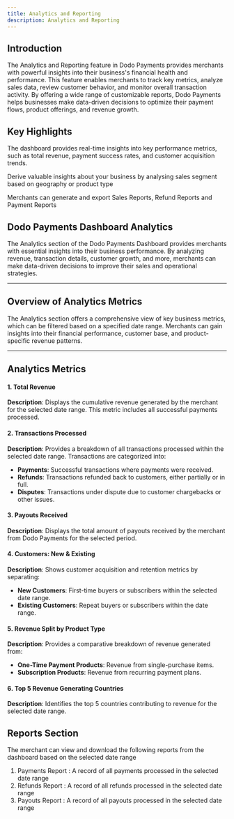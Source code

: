 ```yaml
---
title: Analytics and Reporting
description: Analytics and Reporting
---
```


## Introduction

The Analytics and Reporting feature in Dodo Payments provides merchants with powerful insights into their business's financial health and performance. This feature enables merchants to track key metrics, analyze sales data, review customer behavior, and monitor overall transaction activity. By offering a wide range of customizable reports, Dodo Payments helps businesses make data-driven decisions to optimize their payment flows, product offerings, and revenue growth.

## Key Highlights

<Card title="Key Analytics">The dashboard provides real-time insights into key performance metrics, such as total revenue, payment success rates, and customer acquisition trends.</Card>

<Card title="Valuable Insights">Derive valuable insights about your business by analysing sales segment based on geography or product type</Card>

<Card title="Detailed Reports">Merchants can generate and export Sales Reports, Refund Reports and Payment Reports</Card>

## **Dodo Payments Dashboard Analytics**

The Analytics section of the Dodo Payments Dashboard provides merchants with essential insights into their business performance. By analyzing revenue, transaction details, customer growth, and more, merchants can make data-driven decisions to improve their sales and operational strategies.

---

## **Overview of Analytics Metrics**

The Analytics section offers a comprehensive view of key business metrics, which can be filtered based on a specified date range. Merchants can gain insights into their financial performance, customer base, and product-specific revenue patterns.

---

## **Analytics Metrics**

#### **1. Total Revenue**

**Description**: Displays the cumulative revenue generated by the merchant for the selected date range. This metric includes all successful payments processed.

#### **2. Transactions Processed**

**Description**: Provides a breakdown of all transactions processed within the selected date range. Transactions are categorized into:

- **Payments**: Successful transactions where payments were received.
- **Refunds**: Transactions refunded back to customers, either partially or in full.
- **Disputes**: Transactions under dispute due to customer chargebacks or other issues.

#### **3. Payouts Received**

**Description**: Displays the total amount of payouts received by the merchant from Dodo Payments for the selected period.

#### **4. Customers: New & Existing**

**Description**: Shows customer acquisition and retention metrics by separating:

- **New Customers**: First-time buyers or subscribers within the selected date range.
- **Existing Customers**: Repeat buyers or subscribers within the date range.

#### **5. Revenue Split by Product Type**

**Description**: Provides a comparative breakdown of revenue generated from:

- **One-Time Payment Products**: Revenue from single-purchase items.
- **Subscription Products**: Revenue from recurring payment plans.

#### **6. Top 5 Revenue Generating Countries**

**Description**: Identifies the top 5 countries contributing to revenue for the selected date range.

## Reports Section

The merchant can view and download the following reports from the dashboard based on the selected date range

1. Payments Report : A record of all payments processed in the selected date range
2. Refunds Report : A record of all refunds processed in the selected date range
3. Payouts Report : A record of all payouts processed in the selected date range